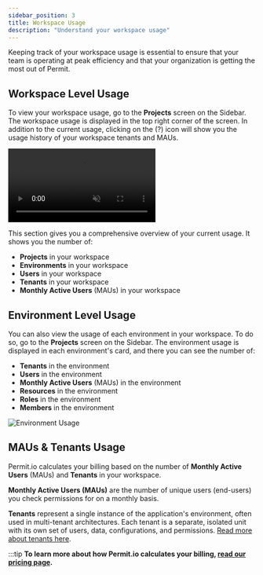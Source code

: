 ```yaml
---
sidebar_position: 3
title: Workspace Usage
description: "Understand your workspace usage"
---
```



Keeping track of your workspace usage is essential to ensure that your team is operating at peak efficiency and that your
organization is getting the most out of Permit.

## Workspace Level Usage

To view your workspace usage, go to the **Projects** screen on the Sidebar.
The workspace usage is displayed in the top right corner of the screen.
In addition to the current usage, clicking on the (?) icon will show you the usage history of your workspace tenants and MAUs.

<video controls autoPlay loop muted playsInline>
  <source src={orgUsage} type="video/mp4" />
</video>

This section gives you a comprehensive overview of your current usage. It shows you the number of:
- **Projects** in your workspace
- **Environments** in your workspace
- **Users** in your workspace
- **Tenants** in your workspace
- **Monthly Active Users** (MAUs) in your workspace

## Environment Level Usage

You can also view the usage of each environment in your workspace. To do so, go to the **Projects** screen on the Sidebar.
The environment usage is displayed in each environment's card, and there you can see the number of:
- **Tenants** in the environment
- **Users** in the environment
- **Monthly Active Users** (MAUs) in the environment
- **Resources** in the environment
- **Roles** in the environment
- **Members** in the environment

![Environment Usage](/ui-videos/usage/usage-env.png)

## MAUs & Tenants Usage

Permit.io calculates your billing based on the number of **Monthly Active Users** (MAUs) and **Tenants** in your workspace.

**Monthly Active Users (MAUs)** are the number of unique users (end-users) you check permissions for on a monthly basis.

**Tenants** represent a single instance of the application's environment, often used in multi-tenant architectures. Each tenant is a separate, isolated unit with its own set of users, data, configurations, and permissions.
[Read more about tenants here](/how-to/build-policies/policy-basics#tenants).

:::tip
**To learn more about how Permit.io calculates your billing, [read our pricing page](https://www.permit.io/pricing).**

